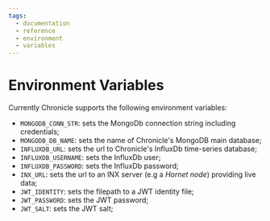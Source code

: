 ```yaml
---
tags:
  - documentation
  - reference
  - environment
  - variables
---
```


# Environment Variables

Currently Chronicle supports the following environment variables:

- `MONGODB_CONN_STR`: sets the MongoDb connection string including credentials;
- `MONGODB_DB_NAME`: sets the name of Chronicle's MongoDB main database;
- `INFLUXDB_URL`: sets the url to Chronicle's InfluxDb time-series database;
- `INFLUXDB_USERNAME`: sets the InfluxDb user;
- `INFLUXDB_PASSWORD`: sets the InfluxDb password;
- `INX_URL`: sets the url to an INX server (e.g a _Hornet node_) providing live data;
- `JWT_IDENTITY`: sets the filepath to a JWT identity file;
- `JWT_PASSWORD`: sets the JWT password;
- `JWT_SALT`: sets the JWT salt;

